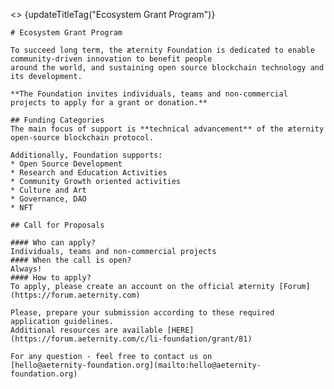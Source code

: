 
<>
  {updateTitleTag("Ecosystem Grant Program")}
  <div className="prose font-serif">

    # Ecosystem Grant Program

    To succeed long term, the æternity Foundation is dedicated to enable community-driven innovation to benefit people
    around the world, and sustaining open source blockchain technology and its development.

    **The Foundation invites individuals, teams and non-commercial projects to apply for a grant or donation.**

    ## Funding Categories
    The main focus of support is **technical advancement** of the æternity open-source blockchain protocol.

    Additionally, Foundation supports:
    * Open Source Development
    * Research and Education Activities
    * Community Growth oriented activities
    * Culture and Art
    * Governance, DAO
    * NFT

    ## Call for Proposals

    #### Who can apply?
    Individuals, teams and non-commercial projects
    #### When the call is open?
    Always!
    #### How to apply?
    To apply, please create an account on the official æternity [Forum](https://forum.aeternity.com)

    Please, prepare your submission according to these required application guidelines.
    Additional resources are available [HERE](https://forum.aeternity.com/c/li-foundation/grant/81)

    For any question - feel free to contact us on
    [hello@aeternity-foundation.org](mailto:hello@aeternity-foundation.org)
  </div>
</>